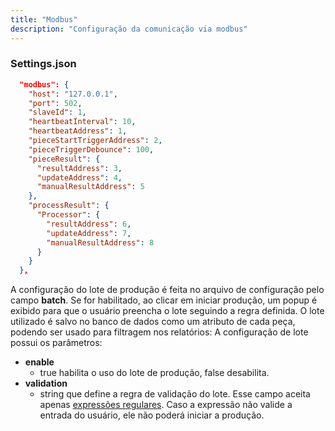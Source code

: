 ```yaml
---
title: "Modbus"
description: "Configuração da comunicação via modbus"
---
```


### Settings.json

```json
  "modbus": {
    "host": "127.0.0.1",
    "port": 502,
    "slaveId": 1,
    "heartbeatInterval": 10,
    "heartbeatAddress": 1,
    "pieceStartTriggerAddress": 2,
    "pieceTriggerDebounce": 100,
    "pieceResult": {
      "resultAddress": 3,
      "updateAddress": 4,
      "manualResultAddress": 5
    },
    "processResult": {
      "Processor": {
        "resultAddress": 6,
        "updateAddress": 7,
        "manualResultAddress": 8
      }
    }
  },
```

A configuração do lote de produção é feita no arquivo de configuração pelo campo **batch**. Se for habilitado, ao clicar em iniciar produção, um popup é exibido para que o usuário preencha o lote seguindo a regra definida. O lote utilizado é salvo no banco de dados como um atributo de cada peça, podendo ser usado para filtragem nos relatórios:
A configuração de lote possui os parâmetros:

- **enable**
  - true habilita o uso do lote de produção, false desabilita.
- **validation**
  - string que define a regra de validação do lote. Esse campo aceita apenas [expressões regulares](https://regexr.com). Caso a expressão não valide a entrada do usuário, ele não poderá iniciar a produção.